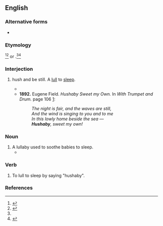 ==English==

===Alternative forms===
* {{l|en|hush-a-bye}}

===Etymology===
{{blend|en|hush|lullaby}}<ref name="Collins English Dictionary">{{R:Collins English Dictionary}}</ref><ref>{{R:Dictionary.com}}</ref> or {{affix|en|hush|-a-|pos2=connective interfix|by|t3=goodbye, ''as in'' bye-bye}}.<ref name="Collins English Dictionary" /><ref>{{R:Merriam-Webster Online}}</ref>

===Interjection===
{{en-interj}}

# {{lb|en|archaic}} hush and be still. A [[lull]] to [[sleep]].
#* {{quote-book|1=en|year=1805|title=Songs for the Nursery|page=5|text='''Hush-a-by''', baby, upon the tree-top; / When the wind blows the cradle will rock; / When the bough breaks the cradle will fall; / Down will come cradle and baby and all.}}
#* '''1892.''' Eugene Field. ''Hushaby Sweet my Own.'' In ''With Trumpet and Drum.'' page 106 [http://books.google.com/books?id=FNQMAAAAYAAJ&pg=PA106&dq=hushaby&ei=W3AuR-2nAoKotgPstI28CQ]:
#*: ''The night is fair, and the waves are still, ''
#*: ''And the wind is singing to you and to me''
#*: ''In this lowly home beside the sea —''
#*: '''''Hushaby''', sweet my own!''

===Noun===
{{en-noun}}

# A lullaby used to soothe babies to sleep.
#* {{quote-book|en|year=1832|author=Thomas Skinner|title=Excursions in India|passage=The moaning of their voices seemed to me to be like what is understood in Scotland by a "sugh," and might very well have passed for a '''hushaby''', when the nurse had nearly succeeded in murmuring herself to sleep, as well as her infant.}}

===Verb===
{{en-verb}}

# {{lb|en|archaic|transitive}} To lull to sleep by saying "hushaby".

===References===
<references/>